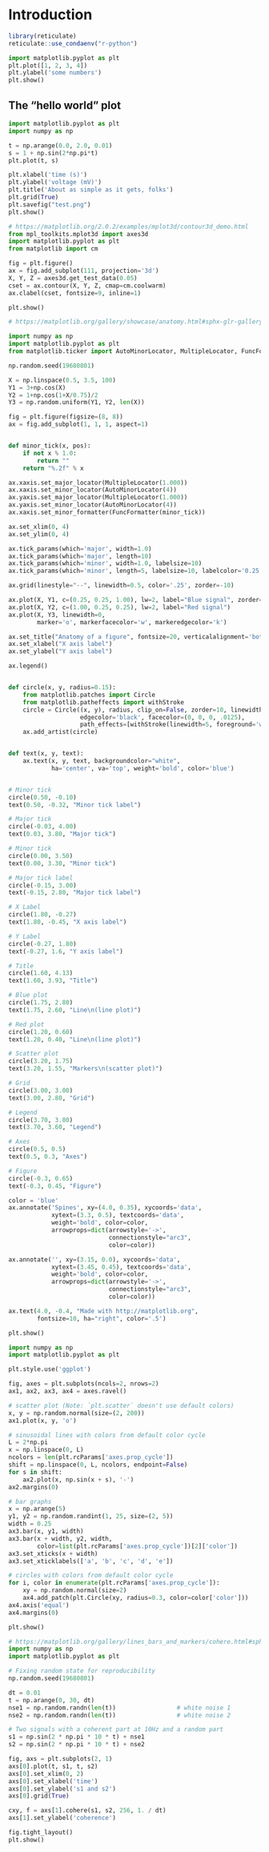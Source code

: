 # Introduction

```r
library(reticulate)
reticulate::use_condaenv("r-python")
```

```python
import matplotlib.pyplot as plt
plt.plot([1, 2, 3, 4])
plt.ylabel('some numbers')
plt.show()
```


## The "hello world" plot

```python
import matplotlib.pyplot as plt
import numpy as np

t = np.arange(0.0, 2.0, 0.01)
s = 1 + np.sin(2*np.pi*t)
plt.plot(t, s)

plt.xlabel('time (s)')
plt.ylabel('voltage (mV)')
plt.title('About as simple as it gets, folks')
plt.grid(True)
plt.savefig("test.png")
plt.show()
```


```python
# https://matplotlib.org/2.0.2/examples/mplot3d/contour3d_demo.html
from mpl_toolkits.mplot3d import axes3d
import matplotlib.pyplot as plt
from matplotlib import cm

fig = plt.figure()
ax = fig.add_subplot(111, projection='3d')
X, Y, Z = axes3d.get_test_data(0.05)
cset = ax.contour(X, Y, Z, cmap=cm.coolwarm)
ax.clabel(cset, fontsize=9, inline=1)

plt.show()
```


```python
# https://matplotlib.org/gallery/showcase/anatomy.html#sphx-glr-gallery-showcase-anatomy-py

import numpy as np
import matplotlib.pyplot as plt
from matplotlib.ticker import AutoMinorLocator, MultipleLocator, FuncFormatter

np.random.seed(19680801)

X = np.linspace(0.5, 3.5, 100)
Y1 = 3+np.cos(X)
Y2 = 1+np.cos(1+X/0.75)/2
Y3 = np.random.uniform(Y1, Y2, len(X))

fig = plt.figure(figsize=(8, 8))
ax = fig.add_subplot(1, 1, 1, aspect=1)


def minor_tick(x, pos):
    if not x % 1.0:
        return ""
    return "%.2f" % x

ax.xaxis.set_major_locator(MultipleLocator(1.000))
ax.xaxis.set_minor_locator(AutoMinorLocator(4))
ax.yaxis.set_major_locator(MultipleLocator(1.000))
ax.yaxis.set_minor_locator(AutoMinorLocator(4))
ax.xaxis.set_minor_formatter(FuncFormatter(minor_tick))

ax.set_xlim(0, 4)
ax.set_ylim(0, 4)

ax.tick_params(which='major', width=1.0)
ax.tick_params(which='major', length=10)
ax.tick_params(which='minor', width=1.0, labelsize=10)
ax.tick_params(which='minor', length=5, labelsize=10, labelcolor='0.25')

ax.grid(linestyle="--", linewidth=0.5, color='.25', zorder=-10)

ax.plot(X, Y1, c=(0.25, 0.25, 1.00), lw=2, label="Blue signal", zorder=10)
ax.plot(X, Y2, c=(1.00, 0.25, 0.25), lw=2, label="Red signal")
ax.plot(X, Y3, linewidth=0,
        marker='o', markerfacecolor='w', markeredgecolor='k')

ax.set_title("Anatomy of a figure", fontsize=20, verticalalignment='bottom')
ax.set_xlabel("X axis label")
ax.set_ylabel("Y axis label")

ax.legend()


def circle(x, y, radius=0.15):
    from matplotlib.patches import Circle
    from matplotlib.patheffects import withStroke
    circle = Circle((x, y), radius, clip_on=False, zorder=10, linewidth=1,
                    edgecolor='black', facecolor=(0, 0, 0, .0125),
                    path_effects=[withStroke(linewidth=5, foreground='w')])
    ax.add_artist(circle)


def text(x, y, text):
    ax.text(x, y, text, backgroundcolor="white",
            ha='center', va='top', weight='bold', color='blue')


# Minor tick
circle(0.50, -0.10)
text(0.50, -0.32, "Minor tick label")

# Major tick
circle(-0.03, 4.00)
text(0.03, 3.80, "Major tick")

# Minor tick
circle(0.00, 3.50)
text(0.00, 3.30, "Minor tick")

# Major tick label
circle(-0.15, 3.00)
text(-0.15, 2.80, "Major tick label")

# X Label
circle(1.80, -0.27)
text(1.80, -0.45, "X axis label")

# Y Label
circle(-0.27, 1.80)
text(-0.27, 1.6, "Y axis label")

# Title
circle(1.60, 4.13)
text(1.60, 3.93, "Title")

# Blue plot
circle(1.75, 2.80)
text(1.75, 2.60, "Line\n(line plot)")

# Red plot
circle(1.20, 0.60)
text(1.20, 0.40, "Line\n(line plot)")

# Scatter plot
circle(3.20, 1.75)
text(3.20, 1.55, "Markers\n(scatter plot)")

# Grid
circle(3.00, 3.00)
text(3.00, 2.80, "Grid")

# Legend
circle(3.70, 3.80)
text(3.70, 3.60, "Legend")

# Axes
circle(0.5, 0.5)
text(0.5, 0.3, "Axes")

# Figure
circle(-0.3, 0.65)
text(-0.3, 0.45, "Figure")

color = 'blue'
ax.annotate('Spines', xy=(4.0, 0.35), xycoords='data',
            xytext=(3.3, 0.5), textcoords='data',
            weight='bold', color=color,
            arrowprops=dict(arrowstyle='->',
                            connectionstyle="arc3",
                            color=color))

ax.annotate('', xy=(3.15, 0.0), xycoords='data',
            xytext=(3.45, 0.45), textcoords='data',
            weight='bold', color=color,
            arrowprops=dict(arrowstyle='->',
                            connectionstyle="arc3",
                            color=color))

ax.text(4.0, -0.4, "Made with http://matplotlib.org",
        fontsize=10, ha="right", color='.5')

plt.show()
```





```python
import numpy as np
import matplotlib.pyplot as plt

plt.style.use('ggplot')

fig, axes = plt.subplots(ncols=2, nrows=2)
ax1, ax2, ax3, ax4 = axes.ravel()

# scatter plot (Note: `plt.scatter` doesn't use default colors)
x, y = np.random.normal(size=(2, 200))
ax1.plot(x, y, 'o')

# sinusoidal lines with colors from default color cycle
L = 2*np.pi
x = np.linspace(0, L)
ncolors = len(plt.rcParams['axes.prop_cycle'])
shift = np.linspace(0, L, ncolors, endpoint=False)
for s in shift:
    ax2.plot(x, np.sin(x + s), '-')
ax2.margins(0)

# bar graphs
x = np.arange(5)
y1, y2 = np.random.randint(1, 25, size=(2, 5))
width = 0.25
ax3.bar(x, y1, width)
ax3.bar(x + width, y2, width,
        color=list(plt.rcParams['axes.prop_cycle'])[2]['color'])
ax3.set_xticks(x + width)
ax3.set_xticklabels(['a', 'b', 'c', 'd', 'e'])

# circles with colors from default color cycle
for i, color in enumerate(plt.rcParams['axes.prop_cycle']):
    xy = np.random.normal(size=2)
    ax4.add_patch(plt.Circle(xy, radius=0.3, color=color['color']))
ax4.axis('equal')
ax4.margins(0)

plt.show()
```


```python
# https://matplotlib.org/gallery/lines_bars_and_markers/cohere.html#sphx-glr-gallery-lines-bars-and-markers-cohere-py
import numpy as np
import matplotlib.pyplot as plt

# Fixing random state for reproducibility
np.random.seed(19680801)

dt = 0.01
t = np.arange(0, 30, dt)
nse1 = np.random.randn(len(t))                 # white noise 1
nse2 = np.random.randn(len(t))                 # white noise 2

# Two signals with a coherent part at 10Hz and a random part
s1 = np.sin(2 * np.pi * 10 * t) + nse1
s2 = np.sin(2 * np.pi * 10 * t) + nse2

fig, axs = plt.subplots(2, 1)
axs[0].plot(t, s1, t, s2)
axs[0].set_xlim(0, 2)
axs[0].set_xlabel('time')
axs[0].set_ylabel('s1 and s2')
axs[0].grid(True)

cxy, f = axs[1].cohere(s1, s2, 256, 1. / dt)
axs[1].set_ylabel('coherence')

fig.tight_layout()
plt.show()
```


